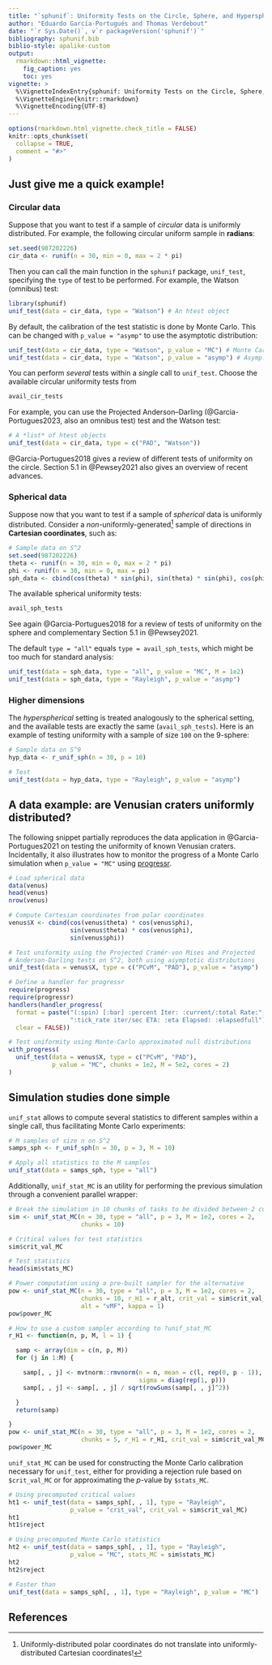 ```yaml
---
title: "`sphunif`: Uniformity Tests on the Circle, Sphere, and Hypersphere"
author: "Eduardo García-Portugués and Thomas Verdebout"
date: "`r Sys.Date()`, v`r packageVersion('sphunif')`"
bibliography: sphunif.bib
biblio-style: apalike-custom
output:
  rmarkdown::html_vignette:
    fig_caption: yes
    toc: yes
vignette: >
  %\VignetteIndexEntry{sphunif: Uniformity Tests on the Circle, Sphere, and Hypersphere}
  %\VignetteEngine{knitr::rmarkdown}
  %\VignetteEncoding{UTF-8}
---
```


```r
options(rmarkdown.html_vignette.check_title = FALSE)
knitr::opts_chunk$set(
  collapse = TRUE,
  comment = "#>"
)
```

## Just give me a quick example!

### Circular data

Suppose that you want to test if a sample of *circular* data is uniformly distributed. For example, the following circular uniform sample in **radians**:

```r
set.seed(987202226)
cir_data <- runif(n = 30, min = 0, max = 2 * pi)
```

Then you can call the main function in the `sphunif` package, `unif_test`, specifying the `type` of test to be performed. For example, the Watson (omnibus) test:

```r
library(sphunif)
unif_test(data = cir_data, type = "Watson") # An htest object
```

By default, the calibration of the test statistic is done by Monte Carlo. This can be changed with `p_value = "asymp"` to use the asymptotic distribution:

```r
unif_test(data = cir_data, type = "Watson", p_value = "MC") # Monte Carlo
unif_test(data = cir_data, type = "Watson", p_value = "asymp") # Asymp. distr.
```

You can perform *several* tests within a *single* call to `unif_test`. Choose the available circular uniformity tests from

```r
avail_cir_tests
```

For example, you can use the Projected Anderson--Darling (@Garcia-Portugues2023, also an omnibus test) test and the Watson test:

```r
# A *list* of htest objects
unif_test(data = cir_data, type = c("PAD", "Watson"))
```

@Garcia-Portugues2018 gives a review of different tests of uniformity on the circle. Section 5.1 in @Pewsey2021 also gives an overview of recent advances.

### Spherical data

Suppose now that you want to test if a sample of *spherical* data is uniformly distributed. Consider a *non*-uniformly-generated^[Uniformly-distributed polar coordinates do not translate into uniformly-distributed Cartesian coordinates!] sample of directions in **Cartesian coordinates**, such as:

```r
# Sample data on S^2
set.seed(987202226)
theta <- runif(n = 30, min = 0, max = 2 * pi)
phi <- runif(n = 30, min = 0, max = pi)
sph_data <- cbind(cos(theta) * sin(phi), sin(theta) * sin(phi), cos(phi))
```

The available spherical uniformity tests:

```r
avail_sph_tests
```

See again @Garcia-Portugues2018 for a review of tests of uniformity on the sphere and complementary Section 5.1 in @Pewsey2021.

The default `type = "all"` equals `type = avail_sph_tests`, which might be too much for standard analysis:

```r
unif_test(data = sph_data, type = "all", p_value = "MC", M = 1e2)
unif_test(data = sph_data, type = "Rayleigh", p_value = "asymp")
```

### Higher dimensions

The *hyperspherical* setting is treated analogously to the spherical setting, and the available tests are exactly the same (`avail_sph_tests`). Here is an example of testing uniformity with a sample of size `100` on the $9$-sphere:

```r
# Sample data on S^9
hyp_data <- r_unif_sph(n = 30, p = 10)

# Test
unif_test(data = hyp_data, type = "Rayleigh", p_value = "asymp")
```

## A data example: are Venusian craters uniformly distributed?

The following snippet partially reproduces the data application in @Garcia-Portugues2021 on testing the uniformity of known Venusian craters. Incidentally, it also illustrates how to monitor the progress of a Monte Carlo simulation when `p_value = "MC"` using [progressr](https://progressr.futureverse.org).

```r
# Load spherical data
data(venus)
head(venus)
nrow(venus)

# Compute Cartesian coordinates from polar coordinates
venus$X <- cbind(cos(venus$theta) * cos(venus$phi),
                 sin(venus$theta) * cos(venus$phi),
                 sin(venus$phi))

# Test uniformity using the Projected Cramér-von Mises and Projected
# Anderson-Darling tests on S^2, both using asymptotic distributions
unif_test(data = venus$X, type = c("PCvM", "PAD"), p_value = "asymp")

# Define a handler for progressr
require(progress)
require(progressr)
handlers(handler_progress(
  format = paste("(:spin) [:bar] :percent Iter: :current/:total Rate:",
                 ":tick_rate iter/sec ETA: :eta Elapsed: :elapsedfull"),
  clear = FALSE))

# Test uniformity using Monte-Carlo approximated null distributions
with_progress(
  unif_test(data = venus$X, type = c("PCvM", "PAD"),
            p_value = "MC", chunks = 1e2, M = 5e2, cores = 2)
)
```

## Simulation studies done simple

`unif_stat` allows to compute several statistics to different samples within a single call, thus facilitating Monte Carlo experiments:

```r
# M samples of size n on S^2
samps_sph <- r_unif_sph(n = 30, p = 3, M = 10)

# Apply all statistics to the M samples
unif_stat(data = samps_sph, type = "all")
```

Additionally, `unif_stat_MC` is an utility for performing the previous simulation through a convenient parallel wrapper:

```r
# Break the simulation in 10 chunks of tasks to be divided between 2 cores
sim <- unif_stat_MC(n = 30, type = "all", p = 3, M = 1e2, cores = 2,
                    chunks = 10)

# Critical values for test statistics
sim$crit_val_MC

# Test statistics
head(sim$stats_MC)

# Power computation using a pre-built sampler for the alternative
pow <- unif_stat_MC(n = 30, type = "all", p = 3, M = 1e2, cores = 2,
                    chunks = 10, r_H1 = r_alt, crit_val = sim$crit_val_MC,
                    alt = "vMF", kappa = 1)
pow$power_MC

# How to use a custom sampler according to ?unif_stat_MC
r_H1 <- function(n, p, M, l = 1) {

  samp <- array(dim = c(n, p, M))
  for (j in 1:M) {

    samp[, , j] <- mvtnorm::rmvnorm(n = n, mean = c(l, rep(0, p - 1)),
                                    sigma = diag(rep(1, p)))
    samp[, , j] <- samp[, , j] / sqrt(rowSums(samp[, , j]^2))

  }
  return(samp)

}
pow <- unif_stat_MC(n = 30, type = "all", p = 3, M = 1e2, cores = 2,
                    chunks = 5, r_H1 = r_H1, crit_val = sim$crit_val_MC)
pow$power_MC
```

`unif_stat_MC` can be used for constructing the Monte Carlo calibration necessary for `unif_test`, either for providing a rejection rule based on `$crit_val_MC` or for approximating the $p$-value by `$stats_MC`.

```r
# Using precomputed critical values
ht1 <- unif_test(data = samps_sph[, , 1], type = "Rayleigh",
                 p_value = "crit_val", crit_val = sim$crit_val_MC)
ht1
ht1$reject

# Using precomputed Monte Carlo statistics
ht2 <- unif_test(data = samps_sph[, , 1], type = "Rayleigh",
                 p_value = "MC", stats_MC = sim$stats_MC)
ht2
ht2$reject

# Faster than
unif_test(data = samps_sph[, , 1], type = "Rayleigh", p_value = "MC")
```

## References

